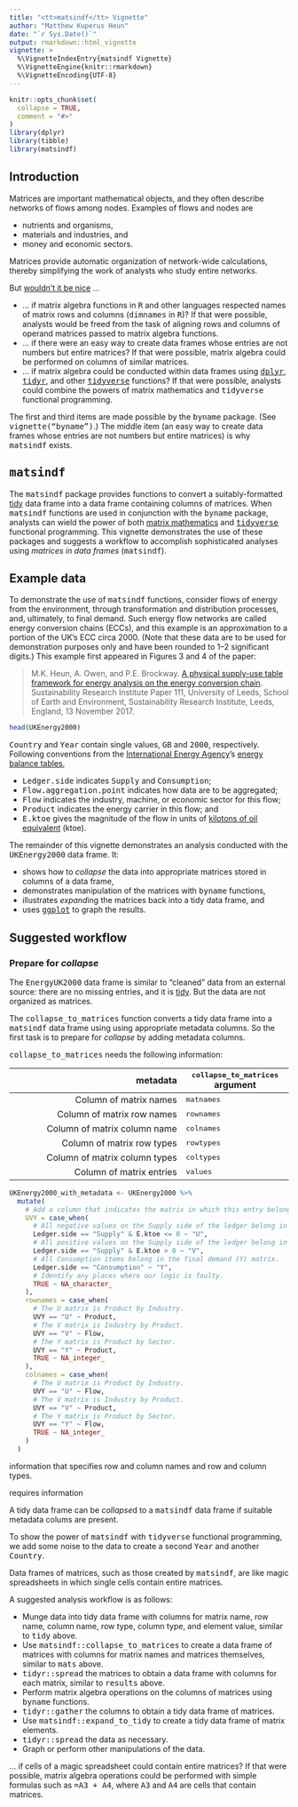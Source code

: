 ```yaml
---
title: "<tt>matsindf</tt> Vignette"
author: "Matthew Kuperus Heun"
date: "`r Sys.Date()`"
output: rmarkdown::html_vignette
vignette: >
  %\VignetteIndexEntry{matsindf Vignette}
  %\VignetteEngine{knitr::rmarkdown}
  %\VignetteEncoding{UTF-8}
---
```


```r
knitr::opts_chunk$set(
  collapse = TRUE,
  comment = "#>"
)
library(dplyr)
library(tibble)
library(matsindf)
```


## Introduction

Matrices are important mathematical objects, 
and they often describe networks of flows among nodes. 
Examples of flows and nodes are

* nutrients and organisms,
* materials and industries, and
* money and economic sectors.

Matrices provide automatic organization of network-wide calculations,
thereby simplifying the work of analysts who study entire networks.

But [wouldn't it be nice](https://en.wikipedia.org/wiki/Wouldn%27t_It_Be_Nice) ...

* ... if matrix algebra functions in <tt>R</tt> and other languages
respected names 
of matrix rows and columns (<tt>dimnames</tt> in <tt>R</tt>)?
If that were possible,
analysts would be freed from the task of aligning rows and columns of 
operand matrices passed to matrix algebra functions.
* ... if there were an easy way to create data frames
whose entries are not numbers but entire matrices?
If that were possible, 
matrix algebra could be performed on columns
of similar matrices.
* ... if matrix algebra could be conducted within data frames using 
[<tt>dplyr</tt>](http://dplyr.tidyverse.org),
[<tt>tidyr</tt>](http://tidyr.tidyverse.org), 
and other
[<tt>tidyverse</tt>](http://www.tidyverse.org)
functions?
If that were possible, 
analysts could combine the powers of matrix mathematics and
<tt>tidyverse</tt> functional programming.

The first and third items are made possible by the <tt>byname</tt> package.
(See <tt>vignette("byname")</tt>.)
The middle item 
(an easy way to create data frames
whose entries are not numbers but entire matrices)
is why <tt>matsindf</tt> exists.


## <tt>matsindf</tt>

The <tt>matsindf</tt> package provides functions to convert 
a suitably-formatted 
[tidy](http://tidyr.tidyverse.org/articles/tidy-data.html) 
data frame into a data frame containing columns of matrices.
When <tt>matsindf</tt> functions are used 
in conjunction with the <tt>byname</tt> package, 
analysts can wield the power of both 
[matrix mathematics](https://en.wikipedia.org/wiki/Matrix_(mathematics)) and 
[<tt>tidyverse</tt>](http://www.tidyverse.org) 
functional programming.
This vignette demonstrates the use of these packages
and suggests a workflow to accomplish
sophisticated analyses using *matrices in data frames* (<tt>matsindf</tt>).


## Example data

To demonstrate the use of <tt>matsindf</tt> functions,
consider flows of energy from the environment,
through transformation and distribution processes, and, ultimately,
to final demand.
Such energy flow networks are called energy conversion chains (ECCs), and
this example is an approximation to a portion of the UK's ECC circa 2000.
(Note that these data are to be used for demonstration purposes only and
have been rounded to 1--2 significant digits.)
This example first appeared in Figures 3 and 4 of the paper:

> M.K. Heun, A. Owen, and P.E. Brockway.
> [A physical supply-use table framework for energy analysis 
> on the energy conversion 
> chain](http://www.see.leeds.ac.uk/fileadmin/Documents/research/sri/workingpapers/sri-wp111.pdf).
> Sustainability Research Institute Paper 111,
> University of Leeds, School of Earth and Environment,
> Sustainability Research Institute,
> Leeds, England,
> 13 November 2017.

```r
head(UKEnergy2000)
```

<tt>Country</tt> and <tt>Year</tt> contain single values, 
<tt>GB</tt> and <tt>2000</tt>, respectively.
Following conventions from the [International Energy Agency](http://www.iea.org)'s 
[energy balance tables](http://www.iea.org/statistics/relateddatabases/worldenergystatisticsandbalances/), 

* <tt>Ledger.side</tt> indicates <tt>Supply</tt> and <tt>Consumption</tt>;
* <tt>Flow.aggregation.point</tt> indicates how data are to be aggregated;
* <tt>Flow</tt> indicates the industry, machine, or economic sector for this flow;
* <tt>Product</tt> indicates the energy carrier in this flow; and 
* <tt>E.ktoe</tt> gives the magnitude of the flow 
in units of [kilotons of oil equivalent](https://www.iea.org/statistics/resources/unitconverter/)
(ktoe).

The remainder of this vignette demonstrates an analysis conducted with the
<tt>UKEnergy2000</tt> data frame. 
It:

* shows how to *collapse* the data into appropriate matrices stored in columns of a data frame,
* demonstrates manipulation of the matrices with <tt>byname</tt> functions,
* illustrates *expand*ing the matrices back into a tidy data frame, and
* uses [<tt>ggplot</tt>](http://ggplot2.tidyverse.org) to graph the results.


## Suggested workflow

### Prepare for *collapse*

The <tt>EnergyUK2000</tt> data frame is similar to 
"cleaned" data from an external source: 
there are no missing entries, and 
it is [tidy](http://tidyr.tidyverse.org/articles/tidy-data.html).
But the data are not organized as matrices.

The <tt>collapse_to_matrices</tt> function converts a tidy data frame into a 
<tt>matsindf</tt> data frame using using appropriate metadata columns. 
So the first task is to prepare for *collapse* by adding metadata columns.

<tt>collapse_to_matrices</tt> needs the following information:

| metadata                        | <tt>collapse_to_matrices</tt> argument
|--------------------------------:|---------------------
| Column of matrix names          | <tt>matnames</tt>
| Column of matrix row names      | <tt>rownames</tt>
| Column of matrix column name    | <tt>colnames</tt>
| Column of matrix row types      | <tt>rowtypes</tt>
| Column of matrix column types   | <tt>coltypes</tt>
| Column of matrix entries        | <tt>values</tt>

```r
UKEnergy2000_with_metadata <- UKEnergy2000 %>% 
  mutate(
    # Add a column that indicates the matrix in which this entry belongs.
    UVY = case_when(
      # All negative values on the Supply side of the ledger belong in the use (U) matrix.
      Ledger.side == "Supply" & E.ktoe <= 0 ~ "U",
      # All positive values on the Supply side of the ledger belong in the make (V) matrix.
      Ledger.side == "Supply" & E.ktoe > 0 ~ "V",
      # All Consumption items belong in the final demand (Y) matrix.
      Ledger.side == "Consumption" ~ "Y", 
      # Identify any places where our logic is faulty.
      TRUE ~ NA_character_
    ),
    rownames = case_when(
      # The U matrix is Product by Industry.
      UVY == "U" ~ Product,
      # The V matrix is Industry by Product.
      UVY == "V" ~ Flow,
      # The Y matrix is Product by Sector.
      UVY == "Y" ~ Product,
      TRUE ~ NA_integer_
    ), 
    colnames = case_when(
      # The U matrix is Product by Industry.
      UVY == "U" ~ Flow,
      # The V matrix is Industry by Product.
      UVY == "V" ~ Product,
      # The Y matrix is Product by Sector.
      UVY == "Y" ~ Flow,
      TRUE ~ NA_integer_
    )
  )
```


information
that specifies row and column names and 
row and column types. 



requires information 





A tidy data frame can be *collapse*d to a <tt>matsindf</tt>
data frame if suitable metadata colums are present. 



To show the power of <tt>matsindf</tt> with <tt>tidyverse</tt> functional programming,
we add some noise to the data to create a second <tt>Year</tt> and another <tt>Country</tt>.












Data frames of matrices, 
such as those created by <tt>matsindf</tt>,
are like magic spreadsheets 
in which single cells contain entire matrices.



A suggested analysis workflow is as follows:

* Munge data into tidy data frame with columns for matrix name, 
row name, column name, row type, column type, and element value,
similar to <tt>tidy</tt> above.
* Use <tt>matsindf::collapse_to_matrices</tt>
to create a data frame of matrices with columns for matrix names and 
matrices themselves,
similar to <tt>mats</tt> above.
* <tt>tidyr::spread</tt> the matrices to obtain a data frame with columns for each matrix,
similar to <tt>results</tt> above.
* Perform matrix algebra operations on the columns of matrices
using <tt>byname</tt> functions.
* <tt>tidyr::gather</tt> the columns to obtain a tidy data frame of matrices.
* Use <tt>matsindf::expand_to_tidy</tt> to create a tidy data frame of matrix elements.
* <tt>tidyr::spread</tt> the data as necessary.
* Graph or perform other manipulations of the data.





... if cells of a magic spreadsheet could contain entire matrices?
If that were possible, 
matrix algebra operations could be performed with simple formulas
such as <tt>=A3 + A4</tt>,
where <tt>A3</tt> and <tt>A4</tt> are cells that contain matrices.

